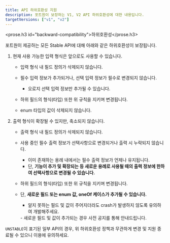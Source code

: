 ```yaml
---
title: API 하위호환성 지원
description: 포트원이 보장하는 V1, V2 API 하위호환성에 대한 내용입니다.
targetVersions: ["v1", "v2"]
---
```



<prose.h3 id="backward-compatibility">하위호환성</prose.h3>

포트원이 제공하는 모든 Stable API에 대해 아래와 같은 하위호환성이 보장됩니다.

1. 현재 사용 가능한 입력 형식은 앞으로도 사용할 수 있습니다.
   - 입력 형식 내 필드 정의가 삭제되지 않습니다.

   - 필수 입력 정보가 추가되거나, 선택 입력 정보가 필수로 변경되지 않습니다.
     - 오로지 선택 입력 정보만 추가될 수 있습니다.

   - 하위 필드의 형식(타입) 또한 위 규칙을 지키며 변경됩니다.

   - enum 타입의 값이 삭제되지 않습니다.

2. 출력 형식이 확장될 수 있지만, 축소되지 않습니다.
   - 출력 형식 내 필드 정의가 삭제되지 않습니다.

   - 사용 중인 필수 출력 정보가 선택사항으로 변경되거나 출력 시 누락되지 않습니다.
     - 이미 존재하는 용례 내에서는 필수 출력 정보가 언제나 유지됩니다.
     - 단, **기능이 추가 및 확장되는 등 새로운 용례로 사용될 때의 출력 정보에 한하여 선택사항으로 변경될 수 있습니다.**

   - 하위 필드의 형식(타입) 또한 위 규칙을 지키며 변경됩니다.

   - 단, **새로운 필드 또는 enum 값, oneOf 케이스가 추가될 수 있습니다.**
     - 알지 못하는 필드 및 값이 주어지더라도 crash가 발생하지 않도록 유의하여 개발해주세요.
     <VersionGate v="v1">
     - 새로운 필드 및 값이 추가되는 경우 사전 공지를 통해 안내드립니다.
     </VersionGate>

`UNSTABLE`이 표기된 일부 API의 경우, 위 하위호환성 정책과 무관하게 변경 및 지원 종료될 수 있으니 이용에 유의하세요.
